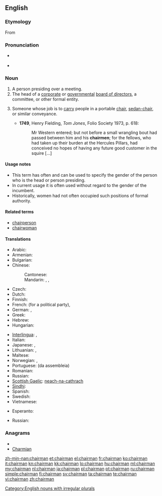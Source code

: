 {{wikipedia}}
==English==

===Etymology===
From {{suffix|chair|man}}

===Pronunciation===
* {{a|UK}} {{IPA|/ˈtʃɛːmən/}}
* {{audio|en-us-chairman.ogg|Audio (US)}}

===Noun===
{{en-noun|chairmen}}

# A person presiding over a meeting.
# The head of a [[corporate]] or [[government]]al [[board of directors]], a committee, or other formal entity.
# {{historical}} Someone whose job is to [[carry]] people in a portable [[chair]], [[sedan-chair]], or similar conveyance.
#* '''1749''', Henry Fielding, ''Tom Jones'', Folio Society 1973, p. 618:
#*: Mr Western entered; but not before a small wrangling bout had passed between him and his '''chairmen'''; for the fellows, who had taken up their burden at the Hercules Pillars, had conceived no hopes of having any future good customer in the squire [...]

====Usage notes====
* This term has often and can be used to specify the gender of the person who is the head or person presiding.
* In current usage it is often used without regard to the gender of the incumbent.
* Historically, women had not often occupied such positions of formal authority.

====Related terms====
* [[chairperson]]
* [[chairwoman]]

====Translations====
{{trans-top|person presiding over a meeting}}
* Arabic: {{t-|ar|رئيس|m|tr=ra'iis}}
* Armenian: {{t-|hy|նախագահ|tr=naxagah}}
* Bulgarian: {{t|bg|председател|m|tr=predsedátel}}
* Chinese:
*: Cantonese: {{tø|yue|主席|tr=zyu2 zik6|sc=Hani|xs=Cantonese}} {{tø|yue|議長|tr=ji5 zoeng2|sc=Hani|xs=Cantonese}}
*: Mandarin: {{t-|cmn|主席|tr=zhǔxí|sc=Hani}},  {{t-|cmn|議長|sc=Hani}},  {{t|cmn|议长|tr=yìzhǎng|sc=Hani}}
* Czech: {{t+|cs|předseda|m}}
* Dutch: {{t+|nl|voorzitter|m}}
* Finnish: {{t+|fi|puheenjohtaja}}
* French: {{t+|fr|secrétaire général}} (for a political party), {{t+|fr|président|m}}
* German: {{t|de|Vorsitzender|m}}, {{t|de|Vorsitzende|f}}
* Greek: {{t+|el|πρόεδρος|m|f|tr=próeδros}}
* Hebrew: {{t|he|יושב־ראש|m|tr=yoshev-rosh}}
* Hungarian: {{t+|hu|elnök}}
{{trans-mid}}
* [[Interlingua]]: {{t-|ia|presidente|xs=Interlingua}}, {{t-|ia|chairman|xs=Interlingua}}
* Italian: {{t+|it|presidente|m}}
* Japanese: {{t+|ja|議長|tr=ぎちょう, gichō}}, {{t-|ja|委員長|tr=いいんちょう, iinchō}}
* Lithuanian: {{t|lt|pirmininkas|m|xs=Lithuanian}}, {{t|lt|pirmininkė|f|xs=Lithuanian}}
* Maltese: {{t|mt|ċermen|xs=Maltese}}
* Norwegian: {{t|no|styreformann}}, {{t|no|møteleder}}
* Portuguese: {{t+|pt|presidente}} (da assembleia)
* Romanian: {{t-|ro|director}}
* Russian: {{t+|ru|председатель|m|tr=predsedátel'}}
* [[Scottish Gaelic]]: [[neach-na-cathrach]] {{m|f}}
* [[Sindhi]]: {{t|sd|نِشِستمان|sc=Arab|xs=Sindhi}}
* Spanish: {{t+|es|presidente}}
* Swedish: {{t+|sv|ordförande|c}}
* Vietnamese: {{t|vi|chủ tịch|xs=Vietnamese}}
{{trans-bottom}}

{{trans-top|head of a corporate or governmental board}}
* Esperanto: {{t-|eo|prezidanto|xs=Esperanto}}
{{trans-mid}}
* Russian: {{t+|ru|председатель|m|tr=predsedátel'}}
{{trans-bottom}}

===Anagrams===
* {{alphagram|aachimnr}}
* [[Charmian#English|Charmian]]


[[Category:English nouns with irregular plurals]]

[[zh-min-nan:chairman]]
[[et:chairman]]
[[el:chairman]]
[[fr:chairman]]
[[ko:chairman]]
[[it:chairman]]
[[kn:chairman]]
[[kk:chairman]]
[[lo:chairman]]
[[hu:chairman]]
[[ml:chairman]]
[[my:chairman]]
[[nl:chairman]]
[[ja:chairman]]
[[pl:chairman]]
[[pt:chairman]]
[[ru:chairman]]
[[simple:chairman]]
[[fi:chairman]]
[[sv:chairman]]
[[ta:chairman]]
[[te:chairman]]
[[vi:chairman]]
[[zh:chairman]]
